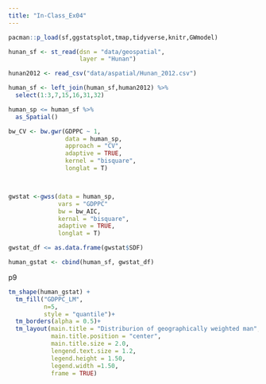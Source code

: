 ```yaml
---
title: "In-Class_Ex04"
---
```

```r
pacman::p_load(sf,ggstatsplot,tmap,tidyverse,knitr,GWmodel)
```

```r
hunan_sf <- st_read(dsn = "data/geospatial",
                    layer = "Hunan")
```

```r
hunan2012 <- read_csv("data/aspatial/Hunan_2012.csv")
```

```r
human_sf <- left_join(human_sf,human2012) %>%
  select(1:3,7,15,16,31,32)
```

```r
human_sp <= human_sf %>%
  as_Spatial()
```

```r
bw_CV <- bw.gwr(GDPPC ~ 1,
                data = human_sp,
                approach = "CV",
                adaptive = TRUE,
                kernel = "bisquare",
                longlat = T)
```

```r

```

```r

```

```r
gwstat <-gwss(data = human_sp,
              vars = "GDPPC"
              bw = bw_AIC,
              kernal = "bisquare",
              adaptive = TRUE,
              longlat = T)
```

```r
gwstat_df <= as.data.frame(gwstat$SDF)
```

```r
human_gstat <- cbind(human_sf, gwstat_df)
```

p9
```r
tm_shape(human_gstat) +
  tm_fill("GDPPC_LM",
          n=5,
          style = "quantile")+
  tm_borders(alpha = 0.5)+
  tm_layout(main.title = "Distriburion of geographically weighted man",
            main.title.position = "center",
            main.title.size = 2.0,
            lengend.text.size = 1.2,
            legend.height = 1.50,
            legend.width =1.50,
            frame = TRUE)
```

```r
 
```